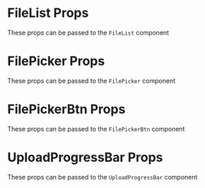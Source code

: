 
<Meta title="Components/Upload/Additional Props" />

# FileList Props

These props can be passed to the `FileList` component

<ArgTypes of={hidden_FileList} />

# FilePicker Props

These props can be passed to the `FilePicker` component

<ArgTypes of={hidden_FilePicker} />

# FilePickerBtn Props

These props can be passed to the `FilePickerBtn` component

<ArgTypes of={hidden_FilePickerBtn} />

# UploadProgressBar Props

These props can be passed to the `UploadProgressBar` component

<ArgTypes of={hidden_UploadProgressBar} />
